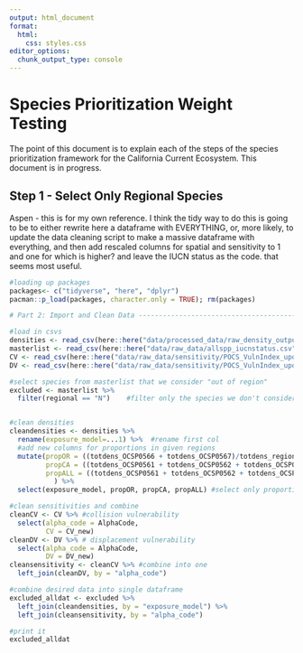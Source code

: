 ```yaml
---
output: html_document
format: 
  html:
    css: styles.css
editor_options: 
  chunk_output_type: console
---
```


# Species Prioritization Weight Testing

The point of this document is to explain each of the steps of the species prioritization framework for the California Current Ecosystem. This document is in progress.

## Step 1 - Select Only Regional Species

Aspen - this is for my own reference. I think the tidy way to do this is going to be to either rewrite here a dataframe with EVERYTHING, or, more likely, to update the data cleaning script to make a massive dataframe with everything, and then add rescaled columns for spatial and sensitivity to 1 and one for which is higher? and leave the IUCN status as the code. that seems most useful.

```r
#loading up packages
packages<- c("tidyverse", "here", "dplyr")
pacman::p_load(packages, character.only = TRUE); rm(packages)

# Part 2: Import and Clean Data -----------------------------------------------

#load in csvs
densities <- read_csv(here::here("data/processed_data/raw_density_outputs.csv"))
masterlist <- read_csv(here::here("data/raw_data/allspp_iucnstatus.csv"))
CV <- read_csv(here::here("data/raw_data/sensitivity/POCS_VulnIndex_update2023_CV.csv"))
DV <- read_csv(here::here("data/raw_data/sensitivity/POCS_VulnIndex_update2023_DV.csv"))

#select species from masterlist that we consider "out of region"
excluded <- masterlist %>% 
  filter(regional == "N")    #filter only the species we don't consider "in the region"


#clean densities
cleandensities <- densities %>% 
  rename(exposure_model=...1) %>%  #rename first col
  #add new columns for proportions in given regions
  mutate(propOR = ((totdens_OCSP0566 + totdens_OCSP0567)/totdens_region), #proportion that overlaps with OR call areas
         propCA = ((totdens_OCSP0561 + totdens_OCSP0562 + totdens_OCSP0563 + totdens_OCSP0564 + totdens_OCSP0565 )/totdens_region), #proportion that overlaps with CA leases
         propALL = ((totdens_OCSP0561 + totdens_OCSP0562 + totdens_OCSP0563 + totdens_OCSP0564 + totdens_OCSP0565 + totdens_OCSP0566 + totdens_OCSP0567)/totdens_region)
           ) %>% 
  select(exposure_model, propOR, propCA, propALL) #select only proportion columns

#clean sensitivities and combine
cleanCV <- CV %>% #collision vulnerability
  select(alpha_code = AlphaCode,
         CV = CV_new) 
cleanDV <- DV %>% # displacement vulnerability
  select(alpha_code = AlphaCode,
         DV = DV_new)
cleansensitivity <- cleanCV %>% #combine into one 
  left_join(cleanDV, by = "alpha_code")

#combine desired data into single dataframe
excluded_alldat <- excluded %>% 
  left_join(cleandensities, by = "exposure_model") %>% 
  left_join(cleansensitivity, by = "alpha_code")

#print it
excluded_alldat
```
